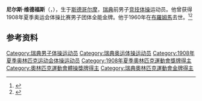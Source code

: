 {{NoteTA|G1=Sports}}
'''尼尔斯·维德福斯'''（{{lang-sv|Nils Widforss}}，{{bd|1880年|11月30日|1960年|5月2日}}），生于[[斯德哥尔摩|斯德哥尔摩]]，[[瑞典|瑞典]]前男子[[竞技体操|竞技体操]]运动员。他曾获得1908年夏季奥运会体操比赛男子团体全能金牌。他于1960年在[[布羅姆馬|布羅姆馬]]去世。<ref>{{Cite web|title=Nils WIDFORSS|url=https://www.olympic.org/nils-widforss|accessdate=2021-03-21|work=International Olympic Committee|archive-date=2017-11-18|archive-url=https://web.archive.org/web/20171118223902/https://www.olympic.org/Nils-Widforss|dead-url=no}}</ref><ref>{{cite web |url=https://www.olympedia.org/athletes/31146 |title=Nils Widforss |work=Olympedia |access-date=2021-03-01 |archive-date=2021-06-06 |archive-url=https://web.archive.org/web/20210606155326/https://www.olympedia.org/athletes/31146 |dead-url=no }}</ref>

== 参考资料 ==
{{reflist}}

{{奥林匹克运动会体操比赛男子团体全能冠军|1908}}

{{Authority control}}
{{DEFAULTSORT:Widforss, Nils}}
[[Category:瑞典男子体操运动员|Category:瑞典男子体操运动员]]
[[Category:瑞典奥运体操运动员|Category:瑞典奥运体操运动员]]
[[Category:1908年夏季奥林匹克运动会体操运动员|Category:1908年夏季奥林匹克运动会体操运动员]]
[[Category:1908年夏季奧林匹克運動會獎牌得主|Category:1908年夏季奧林匹克運動會獎牌得主]]
[[Category:奧林匹克運動會體操獎牌得主|Category:奧林匹克運動會體操獎牌得主]]
[[Category:瑞典奧林匹克運動會金牌得主|Category:瑞典奧林匹克運動會金牌得主]]